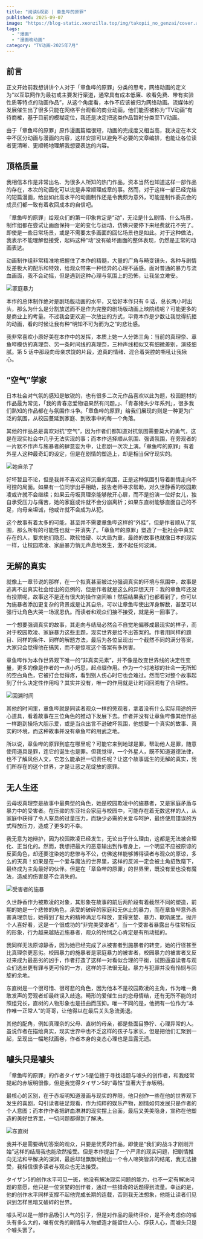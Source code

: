 ```yaml
---
title: "阅读&观影 | 章鱼哔的原罪"
published: 2025-09-07
image: "https://blog-static.xeonzilla.top/img/takopii_no_genzai/cover.avif"
tags: 
  - "漫画"
  - "漫画改动画"
category: "TV动画-2025年7月"
---
```

## 前言
正文开始前我想讲讲个人对于「章鱼哔的原罪」分类的思考，网络动画的定义为“以互联网作为最初或主要发行渠道，通常具有成本低廉、收看免费、带有实验性质等特点的动画作品”，从这个角度看，本作不应该被归为网络动画。流媒体的发展催生出了很多只能在网络平台观看的商业动画，他们能否被称为“TV动画”有待商榷，基于目前的模糊定位，我还是决定把这类作品暂时分类至TV动画。

由于「章鱼哔的原罪」原作漫画篇幅很短，动画的完成度又相当高，我决定在本文中不区分动画与漫画的内容，这样安排可以避免不必要的文章编排，也能让各位读者更清晰、更顺畅地理解我想要表达的内容。

## 顶格质量
我相信本作是非常出名、为很多人所知的热门作品，资本当然也知道这样一部作品的存在，本次的动画化可以说是非常顺理成章的事。然而，对于这样一部已经完结的短篇漫画，给出如此高水平的动画制作还是令我颇为意外，可能是制作委员会的成员们都一致有着收回成本的自信吧。

「章鱼哔的原罪」给观众们的第一印象肯定是“动”，无论是什么剧情、什么场景，制作组都在尝试让画面保持一定的变化与运动，仿佛只要停下来经费就花不完了。即使是一些日常场景，或是不需要太多画面的回忆场景也是如此。对于这种做法，我表示不能理解但接受，起码这种“动”没有破坏画面的整体表现，仍然是正常的动画表达。

动画制作组非常精准地把握住了本作的精髓，大量的广角与畸变镜头，各种与剧情反差极大的配乐和特效，给观众带来一种怪异的心理不适感。面对普通的暴力与流血画面，我不会动摇，但是遇到这种心理与氛围上的恐怖，让我坐立难安。

![家庭暴力](https://blog-static.xeonzilla.top/img/takopii_no_genzai/01.avif "家庭暴力")

本作的总体制作绝对是剧场版动画的水平，又恰好本作只有 6 话，总长两小时出头，那么为什么是分割放送而不是作为完整的剧场版动画上映院线呢？可能更多的是商业上的考量。不过我会更欢迎一次放出的方式，毕竟本作是少数让我觉得抗拒的动画，看的时候让我有种“明知不可为而为之”的悲壮感。

我非常喜欢小原好美在本作中的发挥，本质上她一人分饰三角：当前的真理奈、章鱼哔模仿的真理奈、另一条时间线的真理奈，三种声线相似又有细微差别，演技细腻。第 5 话中那段向母亲求饶的片段，迫真的情绪、混合着哭腔的嘶吼让我揪心。

## “空气”学家
日本社会对气氛的感知是敏锐的，也有很多二次元作品喜欢以此为题，校园题材的作品最为常见，「我的青春恋爱物语果然有问题。」、「青春猪头少年系列」，很多我们熟知的作品都在与氛围作斗争。「章鱼哔的原罪」给我们展现的则是一种更为广泛的氛围，从校园蔓延到家庭、到故事中的每一个角落。

其他的作品总是喜欢对抗“空气”，因为作者们都知道对抗氛围需要莫大的勇气，这是在现实社会中几乎无法实现的事；而本作选择顺从氛围、强调氛围，在旁观者的一片默不作声与施暴者的肆意妄为中，让悲剧一次次上演。「章鱼哔的原罪」有着外星人这种最奇幻的设定，但是在剧情的塑造上，却是相当保守现实的。

![她自杀了](https://blog-static.xeonzilla.top/img/takopii_no_genzai/02.avif "她自杀了")

好坏暂且不论，但是我并不喜欢这样沉重的氛围，正是这种氛围引导着剧情走向不可控的局面。如果有一位同学出手相助，报告老师寻求帮助，对久世静香的校园欺凌或许就不会继续；如果云母坂真理奈能够敞开心扉，而不是扮演一位好女儿，独自承受压力与痛苦，她的家庭或许就不会分崩离析；如果东直树能够直面自己的不足，向母亲坦诚，他或许就不会成为从犯。

这个故事有着太多的可能，甚至并不需要章鱼哔这样的“外挂”，但是作者顺从了氛围，那么所有的可能性也就一并消失了。「章鱼哔的原罪」塑造了一批社会中真实存在的人，要求他们隐忍、欺软怕硬、以大局为重，最终的故事也就像日本的现实一样，让校园欺凌、家庭暴力悄无声息地发生，激不起任何波澜。

## 无解的真实
就像上一章节说的那样，在一个拟真甚至被过分强调真实的环境与氛围中，故事是逃离不出真实社会给出的范例的，但是作者就是这么的异想天开：我的章鱼哔还没有投票呢，故事这不是还有很大的操作空间嘛！然后结果我们也都看到了，你可以为施暴者添加更复杂的背景或是让其自杀，可以让章鱼哔使出浑身解数，甚至可以强行让角色大哭一场泯恩仇。而读者和观众们接不接受，就是另一回事了。

一个想要强调真实的故事，其走向与结局必然会不自觉地偏移成最现实的样子，而对于校园欺凌、家庭暴力这些主题，现实世界是给不出答案的。作者用同样的题目、同样的条件、同样的解题方法，最后为各位呈现出一个截然不同的满分答案，大家只会觉得他在搞笑，而不是惊叹这个答案有多厉害。

章鱼哔作为本作世界观下唯一的“非真实元素”，并不像是改变世界线的决定性变量，更多的像是作者的一点小巧思，起点缀作用。作为一个对地球的社会一无所知的空白角色，它被打会觉得疼，看到别人伤心时它也会难过。然而它对整个故事起到了什么决定性作用吗？其实并没有，唯一的作用就是让时间回溯有了合理性。

![回溯时间](https://blog-static.xeonzilla.top/img/takopii_no_genzai/03.avif "回溯时间")

其他的时间里，章鱼哔就是同读者观众一样的旁观者，拿着没有什么实际用途的开心道具，看着故事在三位角色的推动下发展下去。作者并没有让章鱼哔像其他作品一样跑到操场大胆示爱，或是当众出言不逊破坏氛围，他想要一个真实的故事、真实的环境，而这种故事并没有章鱼哔的用武之地。

所以说，章鱼哔的原罪到底在哪里呢？可能它来到地球是罪，帮助他人是罪，随意使用道具是罪，连它的诞生也是罪。但我觉得，一个外星人，既不知道道德法律，也不了解风俗人文，它怎么能承担一切责任呢？让这个故事诞生的无解的真实，我们所存在的这个世界，才是让恶之花绽放的原罪。

## 无人生还
云母坂真理奈是故事中最典型的角色，她是校园欺凌中的施暴者，又是家庭矛盾与暴力中的受害者。在压抑的东亚社会家庭与校园中，可能存在着无数这样的人，从家庭中获得了令人窒息的过量压力，而缺少必需的关爱与呵护，最终使用错误的方式释放压力，造成了更多的不幸。

我无意为她辩护，因为校园欺凌已经发生，无论出于什么理由，这都是无法被合理化、正当化的。然而，我想把最大的恶意输出到作者身上，一个明显不应被原谅的反面角色，却还要渲染她的悲惨与不公，仿佛这样能够博得读者与观众的原谅，多么的天真！如果是在一个爱与魔法的世界里，这样的反派一定会被主角招致麾下，最终成为主角最好的伙伴。但是在「章鱼哔的原罪」的世界里，既没有爱也没有魔法，造成的伤害是不会消失的。

![受害者的施暴](https://blog-static.xeonzilla.top/img/takopii_no_genzai/04.avif "受害者的施暴")

久世静香作为被欺凌的对象，其形象在故事的前后两阶段有着截然不同的塑造，前期的她是一个悲惨的角色，承受的破碎的家庭和无休止的暴力，而在章鱼哔意外杀害真理奈后，她得到了极大的精神满足与释放，变得贪婪、暴力、歇斯底里。抛开个人喜好看，这是一个很成功的“非完美受害者”，当一个受害者暴露出与往常相反的形象，行为越来越贴近施暴者，观众的怜悯之心肯定是有所动摇的。

我同样无法原谅静香，因为她已经完成了从被害者到施暴者的转变，她的行径甚至比真理奈更恶劣。校园暴力的施暴者是家庭暴力的被害者，校园暴力的被害者又反过来成为最恶劣的凶手，作者打造了这样一对看似合理的平衡，试图逼迫读者与观众们选出更有罪与更可怜的一方，这样的手法很无耻。暴力与犯罪并没有怜悯与回旋的余地。

东直树是一个很可惜、很可悲的角色，因为他本不是校园欺凌的主角，作为唯一勇敢发声的旁观者却最终误入歧途。畸形的爱催生出的恋母情结，还有无所不能的对照组兄长，直树的人物形象也是扭曲而压抑。唯一不同的是，他拥有一位作为“本作唯一正常人”的哥哥，让他得以在最后关头急流勇退。

其他的配角，例如真理奈的父母、直树的母亲，都是些面目狰狞、心理异常的人。虽说作者在描绘真实，现实世界中也不乏这样的孩子与家长，但是把他们汇聚到一起，呈现出一幅地狱画卷，作者本身的变态心理也是显露无遗。

## 噱头只是噱头
「章鱼哔的原罪」的作者タイザン5是位擅于寻找话题与噱头的创作者，和我经常提起的赤坂明很像，但是我觉得タイザン5的“毒性”显著大于赤坂明。

最核心的区别，在于赤坂明知道漫画与现实的界限，他只创作一些在他的世界观下发生的喜剧，勾引读者驻足观看，作为纯粹的娱乐产物，剧情如何发展只是作者的个人意图；而本作作者把鲜血淋淋的现实摆上台面，最后又美美隐身，宣称在他塑造的美好世界里，一切问题都得到了解决。

![东直树](https://blog-static.xeonzilla.top/img/takopii_no_genzai/05.avif "东直树")

我并不是需要确切答案的观众，只要是优秀的作品，即使是“我们的战斗才刚刚开始”这样的结局我也能欣然接受。但是本作提出了一个严肃的现实问题，把剧情推向无法和平解决的深渊，最后却轻飘飘地抛出一个令人啼笑皆非的结尾，我无法接受，我相信很多读者与观众也无法接受。

タイザン5的创作水平可见一斑，他没有解决现实问题的能力，也不一定有解决问题的意愿，他只是一位贪婪的创作者，通过一些猎奇的话题得到流量。幸运的是，他的创作水平同样支撑不起他完成长期的连载，否则我无法想象，他能让读者们见识到怎样黑暗又破碎的世界。

噱头可以是一部作品吸引人气的引子，但是对作品的最终评价，是不会考虑你的噱头有多么大的，唯有优秀的剧情与人物塑造才能留住人心、俘获人心，而噱头只是个噱头罢了。